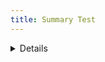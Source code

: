 ```yaml
---
title: Summary Test
---
```


<Details summary="Testing Details">

```html
The <details> element is used to create a disclosure widget from which the user can retrieve additional information.
```

</Details>


